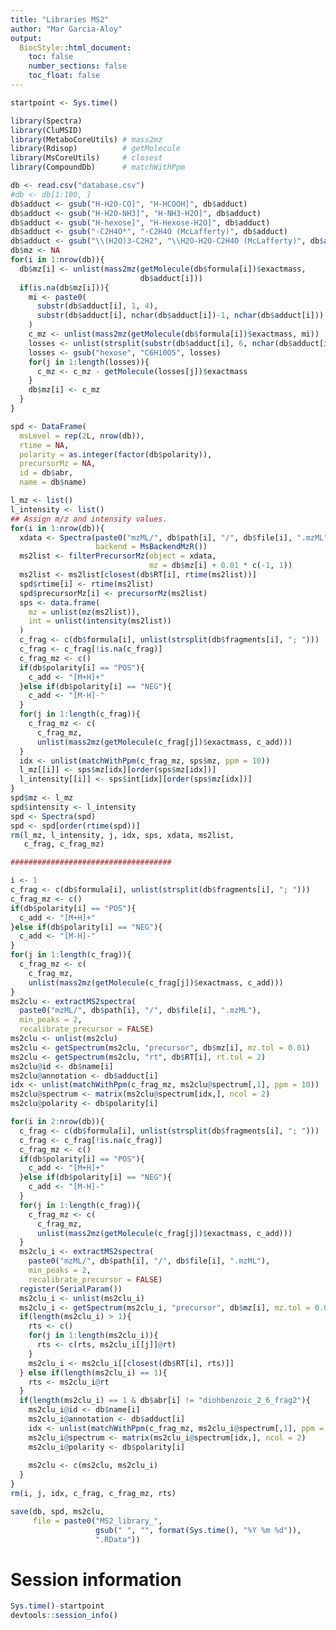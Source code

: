 ```yaml
---
title: "Libraries MS2"
author: "Mar Garcia-Aloy"
output: 
  BiocStyle::html_document:
    toc: false
    number_sections: false
    toc_float: false
---
```


```r
startpoint <- Sys.time()
```

```r
library(Spectra)
library(CluMSID)
library(MetaboCoreUtils) # mass2mz
library(Rdisop)          # getMolecule
library(MsCoreUtils)     # closest
library(CompoundDb)      # matchWithPpm 

db <- read.csv("database.csv")
#db <- db[1:100, ]
db$adduct <- gsub("H-H2O-CO]", "H-HCOOH]", db$adduct)
db$adduct <- gsub("H-H2O-NH3]", "H-NH3-H2O]", db$adduct)
db$adduct <- gsub("H-hexose]", "H-Hexose-H2O]", db$adduct)
db$adduct <- gsub("-C2H4O*", "-C2H4O (McLafferty)", db$adduct)
db$adduct <- gsub("\\(H2O)3-C2H2", "\\H2O-H2O-C2H4O (McLafferty)", db$adduct)
db$mz <- NA
for(i in 1:nrow(db)){
  db$mz[i] <- unlist(mass2mz(getMolecule(db$formula[i])$exactmass, 
                             db$adduct[i]))
  if(is.na(db$mz[i])){
    mi <- paste0(
      substr(db$adduct[i], 1, 4),
      substr(db$adduct[i], nchar(db$adduct[i])-1, nchar(db$adduct[i]))
    )
    c_mz <- unlist(mass2mz(getMolecule(db$formula[i])$exactmass, mi))
    losses <- unlist(strsplit(substr(db$adduct[i], 6, nchar(db$adduct[i])-2), "-"))
    losses <- gsub("hexose", "C6H10O5", losses)
    for(j in 1:length(losses)){
      c_mz <- c_mz - getMolecule(losses[j])$exactmass
    }
    db$mz[i] <- c_mz
  }
}

spd <- DataFrame(
  msLevel = rep(2L, nrow(db)),
  rtime = NA,
  polarity = as.integer(factor(db$polarity)),
  precursorMz = NA,
  id = db$abr,
  name = db$name)

l_mz <- list()
l_intensity <- list()
## Assign m/z and intensity values.
for(i in 1:nrow(db)){
  xdata <- Spectra(paste0("mzML/", db$path[i], "/", db$file[i], ".mzML"), 
                   backend = MsBackendMzR())
  ms2list <- filterPrecursorMz(object = xdata, 
                               mz = db$mz[i] + 0.01 * c(-1, 1))
  ms2list <- ms2list[closest(db$RT[i], rtime(ms2list))]
  spd$rtime[i] <- rtime(ms2list)
  spd$precursorMz[i] <- precursorMz(ms2list)
  sps <- data.frame(
    mz = unlist(mz(ms2list)),
    int = unlist(intensity(ms2list))
  )
  c_frag <- c(db$formula[i], unlist(strsplit(db$fragments[i], "; ")))
  c_frag <- c_frag[!is.na(c_frag)]
  c_frag_mz <- c()
  if(db$polarity[i] == "POS"){
    c_add <- "[M+H]+"
  }else if(db$polarity[i] == "NEG"){
    c_add <- "[M-H]-"
  }
  for(j in 1:length(c_frag)){
    c_frag_mz <- c(
      c_frag_mz, 
      unlist(mass2mz(getMolecule(c_frag[j])$exactmass, c_add)))
  }
  idx <- unlist(matchWithPpm(c_frag_mz, sps$mz, ppm = 10))
  l_mz[[i]] <- sps$mz[idx][order(sps$mz[idx])]
  l_intensity[[i]] <- sps$int[idx][order(sps$mz[idx])]
}
spd$mz <- l_mz
spd$intensity <- l_intensity
spd <- Spectra(spd)
spd <- spd[order(rtime(spd))]
rm(l_mz, l_intensity, j, idx, sps, xdata, ms2list,
   c_frag, c_frag_mz)

####################################

i <- 1
c_frag <- c(db$formula[i], unlist(strsplit(db$fragments[i], "; ")))
c_frag_mz <- c()
if(db$polarity[i] == "POS"){
  c_add <- "[M+H]+"
}else if(db$polarity[i] == "NEG"){
  c_add <- "[M-H]-"
}
for(j in 1:length(c_frag)){
  c_frag_mz <- c(
    c_frag_mz, 
    unlist(mass2mz(getMolecule(c_frag[j])$exactmass, c_add)))
}
ms2clu <- extractMS2spectra(
  paste0("mzML/", db$path[i], "/", db$file[i], ".mzML"),
  min_peaks = 2,
  recalibrate_precursor = FALSE)
ms2clu <- unlist(ms2clu)
ms2clu <- getSpectrum(ms2clu, "precursor", db$mz[i], mz.tol = 0.01)
ms2clu <- getSpectrum(ms2clu, "rt", db$RT[i], rt.tol = 2)
ms2clu@id <- db$name[i]
ms2clu@annotation <- db$adduct[i]
idx <- unlist(matchWithPpm(c_frag_mz, ms2clu@spectrum[,1], ppm = 10))
ms2clu@spectrum <- matrix(ms2clu@spectrum[idx,], ncol = 2)
ms2clu@polarity <- db$polarity[i]

for(i in 2:nrow(db)){
  c_frag <- c(db$formula[i], unlist(strsplit(db$fragments[i], "; ")))
  c_frag <- c_frag[!is.na(c_frag)]
  c_frag_mz <- c()
  if(db$polarity[i] == "POS"){
    c_add <- "[M+H]+"
  }else if(db$polarity[i] == "NEG"){
    c_add <- "[M-H]-"
  }
  for(j in 1:length(c_frag)){
    c_frag_mz <- c(
      c_frag_mz, 
      unlist(mass2mz(getMolecule(c_frag[j])$exactmass, c_add)))
  }
  ms2clu_i <- extractMS2spectra(
    paste0("mzML/", db$path[i], "/", db$file[i], ".mzML"),
    min_peaks = 2,
    recalibrate_precursor = FALSE)
  register(SerialParam())
  ms2clu_i <- unlist(ms2clu_i)
  ms2clu_i <- getSpectrum(ms2clu_i, "precursor", db$mz[i], mz.tol = 0.01)
  if(length(ms2clu_i) > 1){
    rts <- c()
    for(j in 1:length(ms2clu_i)){
      rts <- c(rts, ms2clu_i[[j]]@rt)
    }
    ms2clu_i <- ms2clu_i[[closest(db$RT[i], rts)]]
  } else if(length(ms2clu_i) == 1){
    rts <- ms2clu_i@rt
  }
  if(length(ms2clu_i) == 1 & db$abr[i] != "diohbenzoic_2_6_frag2"){
    ms2clu_i@id <- db$name[i]
    ms2clu_i@annotation <- db$adduct[i]
    idx <- unlist(matchWithPpm(c_frag_mz, ms2clu_i@spectrum[,1], ppm = 10))
    ms2clu_i@spectrum <- matrix(ms2clu_i@spectrum[idx,], ncol = 2)
    ms2clu_i@polarity <- db$polarity[i]
    
    ms2clu <- c(ms2clu, ms2clu_i) 
  }
}
rm(i, j, idx, c_frag, c_frag_mz, rts)

save(db, spd, ms2clu, 
     file = paste0("MS2_library_", 
                   gsub(" ", "", format(Sys.time(), "%Y %m %d")), 
                   ".RData"))
```


# Session information

```r
Sys.time()-startpoint
devtools::session_info()
```

